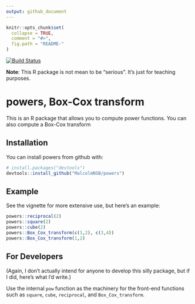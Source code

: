 ```yaml
---
output: github_document
---
```


<!-- README.md is generated from README.Rmd. Please edit that file -->

```r
knitr::opts_chunk$set(
  collapse = TRUE,
  comment = "#>",
  fig.path = "README-"
)
```

[![Build Status](https://travis-ci.org/vincenzocoia/powers.svg?branch=master)](https://travis-ci.org/vincenzocoia/powers)

__Note__: This R package is not mean to be "serious". It's just for teaching purposes. 

# powers, Box-Cox transform

This is an R package that allows you to compute power functions. You can also compute a Box-Cox transform 

## Installation

You can install powers from github with:

```r
# install.packages("devtools")
devtools::install_github("MalcolmNSB/powers")
```

## Example

See the vignette for more extensive use, but here's an example:

```r
powers::reciprocal(2)
powers::square(2)
powers::cube(2)
powers::Box_Cox_transform(c(1,2), c(3,4))
powers::Box_Cox_transform(1,2)
```

## For Developers

(Again, I don't actually intend for anyone to develop this silly package, but if I did, here's what I'd write.)

Use the internal `pow` function as the machinery for the front-end functions such as `square`, `cube`, `reciprocal`, and `Box_Cox_transform`. 

